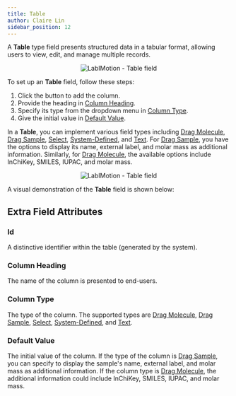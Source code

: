 ```yaml
---
title: Table
author: Claire Lin
sidebar_position: 12
---
```



<Reader text="Designer" />

A **Table** type field presents structured data in a tabular format, allowing users to view, edit, and manage multiple records.

<p align="center">
  <img src={fieldTable} alt="LabIMotion - Table field" />
</p>

To set up an **Table** field, follow these steps:

1. Click the <FontAwesomeIcon icon={faSquarePlus} color="#337ab7" /> button to add the column.
2. Provide the heading in [Column Heading](#column-heading).
3. Specify its type from the dropdown menu in [Column Type](#column-type).
4. Give the initial value in [Default Value](#default-value).

In a **Table**, you can implement various field types including [Drag Molecule](drag-molecule), [Drag Sample](drag-sample), [Select](select), [System-Defined](system-defined), and [Text](text). For [Drag Sample](drag-sample), you have the options to display its name, external label, and molar mass as additional information. Similarly, for [Drag Molecule](drag-molecule), the available options include InChiKey, SMILES, IUPAC, and molar mass.

<p align="center">
  <img src={fieldTableProps} alt="LabIMotion - Table field" />
</p>

A visual demonstration of the **Table** field is shown below:

<YouTubeFrame
  src="https://www.youtube-nocookie.com/embed/4VfuIcR8X9k"
  title="LabIMotion - Table"
/>
<FigCaption text="Example: Designer - Add the Table field" />

## Extra Field Attributes

### Id

A distinctive identifier within the table (generated by the system).

### Column Heading

The name of the column is presented to end-users.

### Column Type

The type of the column. The supported types are [Drag Molecule](drag-molecule), [Drag Sample](drag-sample), [Select](select), [System-Defined](system-defined), and [Text](text).

### Default Value

The initial value of the column. If the type of the column is [Drag Sample](drag-sample), you can specify to display the sample's name, external label, and molar mass as additional information. If the column type is [Drag Molecule](drag-molecule), the additional information could include InChiKey, SMILES, IUPAC, and molar mass.
